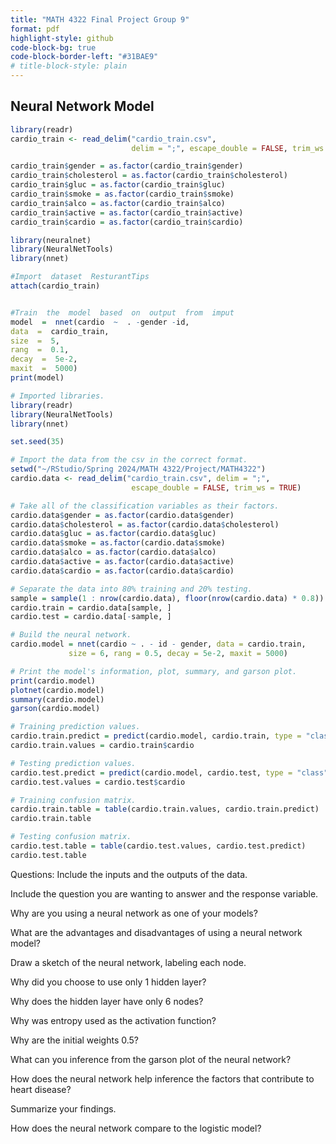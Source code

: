 ```yaml
---
title: "MATH 4322 Final Project Group 9"
format: pdf
highlight-style: github
code-block-bg: true
code-block-border-left: "#31BAE9"
# title-block-style: plain
---
```




## Neural Network Model
```r
library(readr)
cardio_train <- read_delim("cardio_train.csv",
                           delim = ";", escape_double = FALSE, trim_ws = TRUE)

cardio_train$gender = as.factor(cardio_train$gender)
cardio_train$cholesterol = as.factor(cardio_train$cholesterol)
cardio_train$gluc = as.factor(cardio_train$gluc)
cardio_train$smoke = as.factor(cardio_train$smoke)
cardio_train$alco = as.factor(cardio_train$alco)
cardio_train$active = as.factor(cardio_train$active)
cardio_train$cardio = as.factor(cardio_train$cardio)

```

```r

library(neuralnet) 
library(NeuralNetTools) 
library(nnet) 

#Import  dataset  ResturantTips 
attach(cardio_train) 


#Train  the  model  based  on  output  from  imput 
model  =  nnet(cardio  ~  . -gender -id, 
data  =  cardio_train, 
size  =  5, 
rang  =  0.1, 
decay  =  5e-2, 
maxit  =  5000) 
print(model) 

```
```r
# Imported libraries.
library(readr)
library(NeuralNetTools)
library(nnet)

set.seed(35)

# Import the data from the csv in the correct format.
setwd("~/RStudio/Spring 2024/MATH 4322/Project/MATH4322")
cardio.data <- read_delim("cardio_train.csv", delim = ";",
                           escape_double = FALSE, trim_ws = TRUE)

# Take all of the classification variables as their factors.
cardio.data$gender = as.factor(cardio.data$gender)
cardio.data$cholesterol = as.factor(cardio.data$cholesterol)
cardio.data$gluc = as.factor(cardio.data$gluc)
cardio.data$smoke = as.factor(cardio.data$smoke)
cardio.data$alco = as.factor(cardio.data$alco)
cardio.data$active = as.factor(cardio.data$active)
cardio.data$cardio = as.factor(cardio.data$cardio)

# Separate the data into 80% training and 20% testing.
sample = sample(1 : nrow(cardio.data), floor(nrow(cardio.data) * 0.8))
cardio.train = cardio.data[sample, ]
cardio.test = cardio.data[-sample, ]

# Build the neural network.
cardio.model = nnet(cardio ~ . - id - gender, data = cardio.train,
             size = 6, rang = 0.5, decay = 5e-2, maxit = 5000)

# Print the model's information, plot, summary, and garson plot.
print(cardio.model)
plotnet(cardio.model)
summary(cardio.model)
garson(cardio.model)

# Training prediction values.
cardio.train.predict = predict(cardio.model, cardio.train, type = "class")
cardio.train.values = cardio.train$cardio

# Testing prediction values.
cardio.test.predict = predict(cardio.model, cardio.test, type = "class")
cardio.test.values = cardio.test$cardio

# Training confusion matrix.
cardio.train.table = table(cardio.train.values, cardio.train.predict)
cardio.train.table

# Testing confusion matrix.
cardio.test.table = table(cardio.test.values, cardio.test.predict)
cardio.test.table
```

Questions:
Include the inputs and the outputs of the data.

Include the question you are wanting to answer and the response variable.

Why are you using a neural network as one of your models?

What are the advantages and disadvantages of using a neural network model?

Draw a sketch of the neural network, labeling each node.

Why did you choose to use only 1 hidden layer?

Why does the hidden layer have only 6 nodes?

Why was entropy used as the activation function?

Why are the initial weights 0.5?

What can you inference from the garson plot of the neural network?

How does the neural network help inference the factors that contribute to heart disease?

Summarize your findings.

How does the neural network compare to the logistic model?